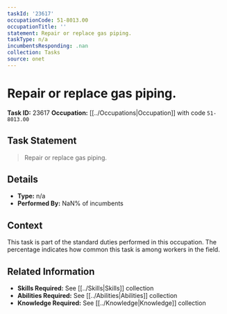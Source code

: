```yaml
---
taskId: '23617'
occupationCode: 51-8013.00
occupationTitle: ''
statement: Repair or replace gas piping.
taskType: n/a
incumbentsResponding: .nan
collection: Tasks
source: onet
---
```

# Repair or replace gas piping.

**Task ID:** 23617
**Occupation:** [[../Occupations|Occupation]] with code `51-8013.00`

## Task Statement

> Repair or replace gas piping.

## Details

- **Type:** n/a
- **Performed By:** NaN% of incumbents

## Context

This task is part of the standard duties performed in this occupation. The percentage indicates how common this task is among workers in the field.

## Related Information

- **Skills Required:** See [[../Skills|Skills]] collection
- **Abilities Required:** See [[../Abilities|Abilities]] collection
- **Knowledge Required:** See [[../Knowledge|Knowledge]] collection
